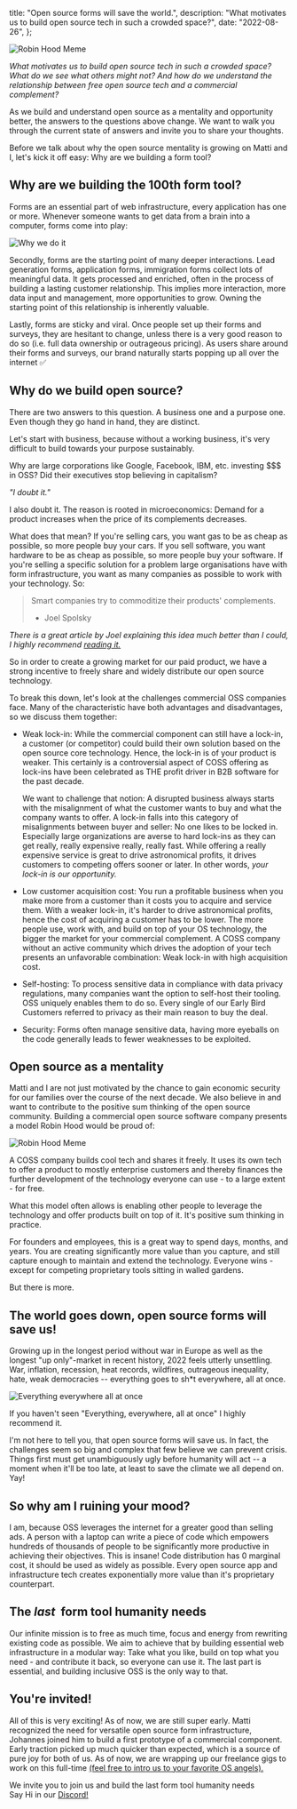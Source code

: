 
  title: "Open source forms will save the world.",
  description: "What motivates us to build open source tech in such a crowded space?",
  date: "2022-08-26",
};

<Image src={RobinHoodMeme} alt="Robin Hood Meme" className="rounded-lg" />

_What motivates us to build open source tech in such a crowded space? What do we see what others might not? And how do we understand the relationship between free open source tech and a commercial complement?_

As we build and understand open source as a mentality and opportunity better, the answers to the questions above change. We want to walk you through the current state of answers and invite you to share your thoughts.

Before we talk about why the open source mentality is growing on Matti and I, let's kick it off easy: Why are we building a form tool?

## Why are we building the 100th form tool?

Forms are an essential part of web infrastructure, every application has one or more. Whenever someone wants to get data from a brain into a computer, forms come into play:

<Image src={WhyWeDoIt} alt="Why we do it" className="rounded-lg" />

Secondly, forms are the starting point of many deeper interactions. Lead generation forms, application forms, immigration forms collect lots of meaningful data. It gets processed and enriched, often in the process of building a lasting customer relationship. This implies more interaction, more data input and management, more opportunities to grow. Owning the starting point of this relationship is inherently valuable.

Lastly, forms are sticky and viral. Once people set up their forms and surveys, they are hesitant to change, unless there is a very good reason to do so (i.e. full data ownership or outrageous pricing). As users share around their forms and surveys, our brand naturally starts popping up all over the internet ✅

## Why do we build open source?

There are two answers to this question. A business one and a purpose one. Even though they go hand in hand, they are distinct.

Let's start with business, because without a working business, it's very difficult to build towards your purpose sustainably.

Why are large corporations like Google, Facebook, IBM, etc. investing $$$ in OSS? Did their executives stop believing in capitalism?

<ResponsiveEmbed
  src="https://www.youtube.com/embed/j4ovbmsp6p0?start=9"
  allowfullscreen
  className="rounded-lg"
/>

_"I doubt it."_

I also doubt it. The reason is rooted in microeconomics: Demand for a product increases when the price of its complements decreases.

What does that mean? If you're selling cars, you want gas to be as cheap as possible, so more people buy your cars. If you sell software, you want hardware to be as cheap as possible, so more people buy your software. If you're selling a specific solution for a problem large organisations have with form infrastructure, you want as many companies as possible to work with your technology. So:

> Smart companies try to commoditize their products' complements.
>
> - Joel Spolsky

_There is a great article by Joel explaining this idea much better than I could, I highly recommend [reading it.](https://www.joelonsoftware.com/2002/06/12/strategy-letter-v/)_

So in order to create a growing market for our paid product, we have a strong incentive to freely share and widely distribute our open source technology.

To break this down, let's look at the challenges commercial OSS companies face. Many of the characteristic have both advantages and disadvantages, so we discuss them together:

- Weak lock-in: While the commercial component can still have a lock-in, a customer (or competitor) could build their own solution based on the open source core technology. Hence, the lock-in is of your product is weaker. This certainly is a controversial aspect of COSS offering as lock-ins have been celebrated as THE profit driver in B2B software for the past decade.

  We want to challenge that notion: A disrupted business always starts with the misalignment of what the customer wants to buy and what the company wants to offer. A lock-in falls into this category of misalignments between buyer and seller: No one likes to be locked in. Especially large organizations are averse to hard lock-ins as they can get really, really expensive really, really fast. While offering a really expensive service is great to drive astronomical profits, it drives customers to competing offers sooner or later. In other words, *your lock-in is our opportunity.*

- Low customer acquisition cost: You run a profitable business when you make more from a customer than it costs you to acquire and service them. With a weaker lock-in, it's harder to drive astronomical profits, hence the cost of acquiring a customer has to be lower. The more people use, work with, and build on top of your OS technology, the bigger the market for your commercial complement. A COSS company without an active community which drives the adoption of your tech presents an unfavorable combination: Weak lock-in with high acquisition cost.
- Self-hosting: To process sensitive data in compliance with data privacy regulations, many companies want the option to self-host their tooling. OSS uniquely enables them to do so. Every single of our Early Bird Customers referred to privacy as their main reason to buy the deal.
- Security: Forms often manage sensitive data, having more eyeballs on the code generally leads to fewer weaknesses to be exploited.

## Open source as a mentality

Matti and I are not just motivated by the chance to gain economic security for our families over the course of the next decade. We also believe in and want to contribute to the positive sum thinking of the open source community. Building a commercial open source software company presents a model Robin Hood would be proud of:

<Image src={RobinHoodMeme} alt="Robin Hood Meme" className="rounded-lg" />

A COSS company builds cool tech and shares it freely. It uses its own tech to offer a product to mostly enterprise customers and thereby finances the further development of the technology everyone can use - to a large extent - for free.

What this model often allows is enabling other people to leverage the technology and offer products built on top of it. It's positive sum thinking in practice.

For founders and employees, this is a great way to spend days, months, and years. You are creating significantly more value than you capture, and still capture enough to maintain and extend the technology. Everyone wins - except for competing proprietary tools sitting in walled gardens.

But there is more.

## The world goes down, open source forms will save us!

Growing up in the longest period without war in Europe as well as the longest "up only"-market in recent history, 2022 feels utterly unsettling. War, inflation, recession, heat records, wildfires, outrageous inequality, hate, weak democracies -- everything goes to sh\*t everywhere, all at once.

<Image src={EverythinEverywhereAllAtOnce} alt="Everything everywhere all at once" className="rounded-lg" />

If you haven't seen "Everything, everywhere, all at once" I highly recommend it.

I'm not here to tell you, that open source forms will save us. In fact, the challenges seem so big and complex that few believe we can prevent crisis. Things first must get unambiguously ugly before humanity will act -- a moment when it'll be too late, at least to save the climate we all depend on. Yay!

## So why am I ruining your mood?

I am, because OSS leverages the internet for a greater good than selling ads. A person with a laptop can write a piece of code which empowers hundreds of thousands of people to be significantly more productive in achieving their objectives. This is insane! Code distribution has 0 marginal cost, it should be used as widely as possible. Every open source app and infrastructure tech creates exponentially more value than it's proprietary counterpart.

## The *last*  form tool humanity needs

Our infinite mission is to free as much time, focus and energy from rewriting existing code as possible. We aim to achieve that by building essential web infrastructure in a modular way: Take what you like, build on top what you need - and contribute it back, so everyone can use it. The last part is essential, and building inclusive OSS is the only way to that.

## You're invited!

All of this is very exciting! As of now, we are still super early. Matti recognized the need for versatile open source form infrastructure, Johannes joined him to build a first prototype of a commercial component. Early traction picked up much quicker than expected, which is a source of pure joy for both of us. As of now, we are wrapping up our freelance gigs to work on this full-time [(feel free to intro us to your favorite OS angels).](mailto:johannes@snoopforms.com)

We invite you to join us and build the last form tool humanity needs <br/>
Say Hi in our [Discord!](https://snoopforms.com/discord)

